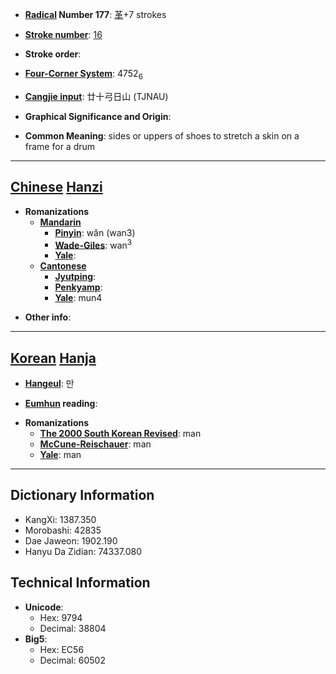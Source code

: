 * '''[[Wiktionary:Chinese radical index| Radical]] Number 177''': [[Wiktionary:Chinese radical index 革|革]]+7 strokes

* '''[[Wiktionary:Chinese total strokes index|Stroke number]]''': [[Wiktionary:Chinese total strokes index 16|16]]

* '''Stroke order''': 

* '''[[Wiktionary:Chinese four corner index|Four-Corner System]]''': 4752<sub>6</sub>

* '''[[Wiktionary:Chinese Cangjie index|Cangjie input]]''': 廿十弓日山 (TJNAU)

* '''Graphical Significance and Origin''': 

* '''Common Meaning''': sides or uppers of shoes to stretch a skin on a frame for a drum

----

== [[Chinese]] [[Hanzi]] ==

* '''Romanizations'''
** '''[[Mandarin]]'''
*** '''[[Pinyin]]''': wǎn (wan3)
*** '''[[Wade-Giles]]''': wan<sup>3</sup>
*** '''[[Yale]]''': 
** '''[[Cantonese]]'''
*** '''[[Jyutping]]''':
*** '''[[Penkyamp]]''': 
*** '''[[Yale]]''': mun4

* '''Other info''': 

----

== [[Korean]] [[Hanja]] ==

* '''[[Hangeul]]''': 만

* '''[[Eumhun]] reading''': 

* '''Romanizations'''
** '''[[The 2000 South Korean Revised Romanization|The 2000 South Korean Revised]]''': man
** '''[[McCune-Reischauer]]''': man
** '''[[Yale]]''': man

----

== Dictionary Information ==

* KangXi: 1387.350
* Morobashi: 42835
* Dae Jaweon: 1902.190
* Hanyu Da Zidian: 74337.080

== Technical Information ==

* '''Unicode''':
** Hex: 9794
** Decimal: 38804
* '''Big5''':
** Hex: EC56
** Decimal: 60502